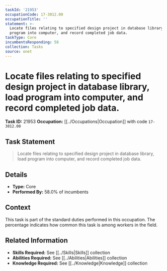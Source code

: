 ```yaml
---
taskId: '21953'
occupationCode: 17-3012.00
occupationTitle: ''
statement: >-
  Locate files relating to specified design project in database library, load
  program into computer, and record completed job data.
taskType: Core
incumbentsResponding: 58
collection: Tasks
source: onet
---
```

# Locate files relating to specified design project in database library, load program into computer, and record completed job data.

**Task ID:** 21953
**Occupation:** [[../Occupations|Occupation]] with code `17-3012.00`

## Task Statement

> Locate files relating to specified design project in database library, load program into computer, and record completed job data.

## Details

- **Type:** Core
- **Performed By:** 58.0% of incumbents

## Context

This task is part of the standard duties performed in this occupation. The percentage indicates how common this task is among workers in the field.

## Related Information

- **Skills Required:** See [[../Skills|Skills]] collection
- **Abilities Required:** See [[../Abilities|Abilities]] collection
- **Knowledge Required:** See [[../Knowledge|Knowledge]] collection
